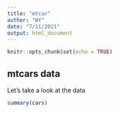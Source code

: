 ```yaml
---
title: "mtcar"
author: "WY"
date: "7/11/2021"
output: html_document
---
```


```r
knitr::opts_chunk$set(echo = TRUE)
```

## mtcars data

Let's take a look at the data

```r
summary(cars)
```

